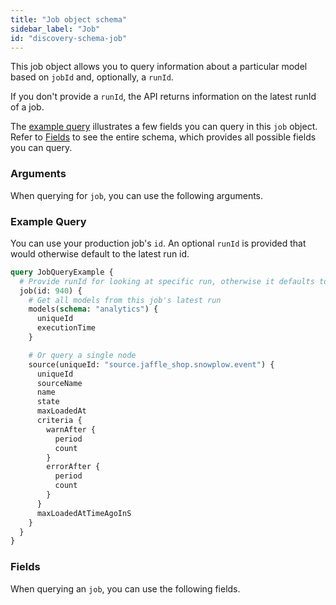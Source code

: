 ```yaml
---
title: "Job object schema"
sidebar_label: "Job"
id: "discovery-schema-job"
---
```



This job object allows you to query information about a particular model based on `jobId` and, optionally, a `runId`.

If you don't provide a `runId`, the API returns information on the latest runId of a job.

The [example query](#example-query) illustrates a few fields you can query in this `job` object. Refer to [Fields](#fields) to see the entire schema, which provides all possible fields you can query.

### Arguments

When querying for `job`, you can use the following arguments.

<QueryArgsTable queryName="job" />


### Example Query

You can use your production job's `id`. An optional `runId` is provided that would otherwise default to the latest run id.

```graphql
query JobQueryExample {
  # Provide runId for looking at specific run, otherwise it defaults to latest run
  job(id: 940) {
    # Get all models from this job's latest run
    models(schema: "analytics") {
      uniqueId
      executionTime
    }

    # Or query a single node
    source(uniqueId: "source.jaffle_shop.snowplow.event") {
      uniqueId
      sourceName
      name
      state
      maxLoadedAt
      criteria {
        warnAfter {
          period
          count
        }
        errorAfter {
          period
          count
        }
      }
      maxLoadedAtTimeAgoInS
    }
  }
}
```

### Fields
When querying an `job`, you can use the following fields.

<SchemaTable nodeName="JobNode" />

